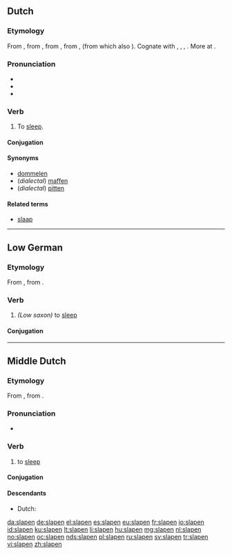 ==Dutch==

===Etymology===
From {{etyl|dum|nl}} {{term|slapen|lang=dum}}, from {{etyl|odt|nl}} {{recons|slapan|slāpan|lang=odt}}, from {{etyl|gem-pro|nl}} {{recons|slēpanan|lang=gem-pro}}, from {{etyl|ine-pro|nl}} {{recons|slab-|lang=ine-pro}}, {{recons|slap-||to be weak, limp, languid|lang=ine-pro}} (from which also {{term|slap|lang=nl}}). Cognate with {{etyl|nds|-}} {{term|slapen||to sleep|lang=nds}}, {{etyl|fy|-}} {{term|sliepe|lang=fy}}, {{etyl|de|-}} {{term|schlafen|lang=de}}, {{etyl|en|-}} {{term|sleep|lang=en}}. More at {{l|en|sleep}}.

===Pronunciation===
* {{rhymes|aːpən|lang=nl}}
* {{IPA|/ˈslaː.pə(n)/|lang=nl}}
* {{hyphenation|sla|pen}}

===Verb===
{{nl-verb}}

# To [[sleep]].

====Conjugation====
{{nl-conj-st|class=7|slaap|sliep|slapen|slape}}

====Synonyms====
* [[dommelen]]
* (''dialectal'') [[maffen]]
* (''dialectal'') [[pitten]]

====Related terms====
* [[slaap]]

----

==Low German==

===Etymology===
From {{etyl|osx|nds}} {{term|slapan|lang=osx}}, from {{etyl|gem-pro|nds}} {{recons|slepanan|lang=gem-pro}}.

===Verb===
{{head|nds|verb|head=slâpen}}

#  ''(Low saxon)'' to [[sleep]]

====Conjugation====
{{nds-conj-st|class=7|slâp|slaop|slöp|sleap|slêp|slap}}

----

==Middle Dutch==
===Etymology===
From {{etyl|odt|dum}} {{recons|slapan|slāpan|lang=odt}}, from {{etyl|gem-pro|dum}} {{recons|slēpanan|lang=gem-pro}}.

===Pronunciation===
* {{IPA|lang=dum|/ˈslaːpən/}}

===Verb===
{{dum-verb}}

# to [[sleep]]

====Conjugation====
{{dum-conj-st|slap|sliep|sliep|slap}}

====Descendants====
* Dutch: {{l|nl|slapen}}

[[da:slapen]]
[[de:slapen]]
[[el:slapen]]
[[es:slapen]]
[[eu:slapen]]
[[fr:slapen]]
[[io:slapen]]
[[id:slapen]]
[[ku:slapen]]
[[lt:slapen]]
[[li:slapen]]
[[hu:slapen]]
[[mg:slapen]]
[[nl:slapen]]
[[no:slapen]]
[[oc:slapen]]
[[nds:slapen]]
[[pl:slapen]]
[[ru:slapen]]
[[sv:slapen]]
[[tr:slapen]]
[[vi:slapen]]
[[zh:slapen]]